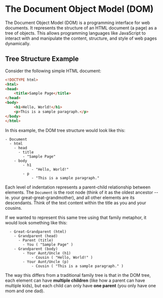 # The Document Object Model (DOM)

The Document Object Model (DOM) is a programming interface for web documents. It represents the structure of an HTML document (a page) as a tree of objects.
This allows programming languages like JavaScript to interact with and manipulate the content, structure, and style of web pages dynamically.

## Tree Structure Example
Consider the following simple HTML document:
```html
<!DOCTYPE html>
<html>
<head>
    <title>Sample Page</title>
</head>
<body>
    <h1>Hello, World!</h1>
    <p>This is a sample paragraph.</p>
</body>
</html>
```
In this example, the DOM tree structure would look like this:
```
- Document
  - html
    - head      
      - title
        - "Sample Page"
    - body
        - h1
            - "Hello, World!"
        - p
            - "This is a sample paragraph."
```

Each level of indentation represents a parent-child relationship between elements. The `Document` is the root node (think of it as the oldest ancestor -- ie. your great-great-grandmother), and all other elements are its descendants.
Think of the text content within the title as you and your cousins.

If we wanted to represent this same tree using that family metaphor, it would look something like this:
```- Great-Great-Grandparent (Document)
  - Great-Grandparent (html)
    - Grandparent (head)
      - Parent (title)
        - You ( "Sample Page" )
    - Grandparent (body)
        - Your Aunt/Uncle (h1)  
            - Cousin ( "Hello, World!" )
        - Your Aunt/Uncle (p)
            - Cousin ( "This is a sample paragraph." )
```

The way this differs from a traditional family tree is that in the DOM tree, each element can have **multiple children** (like how a parent can have multiple kids), but each child can only have **one parent** (you only have one mom and one dad).
